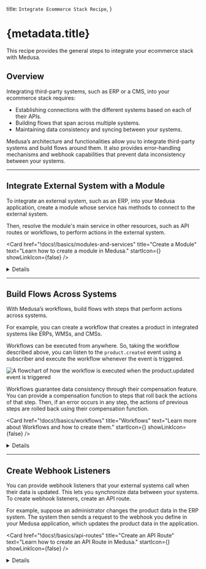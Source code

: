 
  title: `Integrate Ecommerce Stack Recipe`,
}

# {metadata.title}

This recipe provides the general steps to integrate your ecommerce stack with Medusa.

## Overview

Integrating third-party systems, such as ERP or a CMS, into your ecommerce stack requires:

- Establishing connections with the different systems based on each of their APIs.
- Building flows that span across multiple systems.
- Maintaining data consistency and syncing between your systems.

Medusa’s architecture and functionalities allow you to integrate third-party systems and build flows around them. It also provides error-handling mechanisms and webhook capabilities that prevent data inconsistency between your systems.

---

## Integrate External System with a Module

To integrate an external system, such as an ERP, into your Medusa application, create a module whose service has methods to connect to the external system.

Then, resolve the module's main service in other resources, such as API routes or workflows, to perform actions in the external system.

<Card
  href="!docs!/basics/modules-and-services"
  title="Create a Module"
  text="Learn how to create a module in Medusa."
  startIcon={<AcademicCapSolid />}
  showLinkIcon={false}
/>

<Details summaryContent="Example: Create a module integrating an ERP system">

This example showcases how to create a module that integrates to a dummy ERP system.

Start by creating the directory `src/modules/erp` for your module.

Then, create the file `src/modules/erp/service.ts` with the following content:

  ["4", "ErpModuleOptions", "The module's expected options."],
  ["9", "client_", "The client to connect to the external system."],
  ["12", "create", "Create the client using Axios. Can instead use an SDK if the external system has one."],
  ["20", "getProductData", "This method retrieves the product's data from the ERP system."],
  ["26", "createProduct", "This method creates a product in the ERP system."],
  ["32", "deleteProduct", "This method deletes the product in the ERP system."]
]
  
  ```ts title="src/modules/erp/service.ts" highlights={serviceHighlights}
  import axios, { AxiosInstance } from "axios"
  import { ProductDTO } from "@medusajs/types"

type ErpModuleOptions = {
apiKey: string
}

class ErpModuleService {
private client\_: AxiosInstance

    constructor({}, { apiKey }: ErpModuleOptions) {
      this.client_ = axios.create({
        baseURL: `https://api.erp-example.com`,
        headers: {
          Authorization: `Bearer ${apiKey}`,
        },
      })
    }

    async getProductData(id: string) {
      const { data: erpProduct } = await this.client_.get(`/product/${id}`)

      return erpProduct
    }

    async createProduct(data: ProductDTO) {
      const { data: erpProduct } = await this.client_.post(`/product`, data)

      return erpProduct
    }

    async deleteProduct(id: string) {
      await this.client_.delete(`/product/${id}`)
    }

}

export default ErpModuleService

````

This creates the module's main service. Few things to note:

- The module accepts an `apiKey` option, used to authenticate to the dummy ERP system. The module's main service accesses this option in the second parameter of the constructor.
- The module uses axios to create a client in the constructor. The client is used in the service's methods when connecting to the ERP system. If the system you're integrating has an SDK, you can initialize it in the constructor, instead.
- The `getProductData` method retrieves a product's details from the ERP system by sending a `GET` request using the client.
- The `createProduct` method creates a product in the ERP system by sending a `POST` request using the client.
- The `deleteProduct` method deletes a product in the ERP system by sending a `DELETE` request using the client.

<Note title="Tip">

You can store the product's ID in the external system using the `metadata` property of the `Product` data model in the Product Module. Alternatively, you can create a [data model](!docs!/basics/data-models) in your module to store data related to the external system.

</Note>

Then, create the module's definition file at `src/modules/erp/index.ts` with the following content:

```ts title="src/modules/erp/index.ts"
import ErpModuleService from "./service"

export default {
  service: ErpModuleService,
}
````

Finally, add the module to the `modules` object in `medusa-config.js`:

```js title="medusa-config.js" highlights={[["7", "ERP_API_KEY", "The environment variable holding the API key of the ERP system."]]}
module.exports = defineConfig({
  // ...
  modules: {
    erpModuleService: {
      resolve: "./modules/erp",
      options: {
        apiKey: process.env.ERP_API_KEY,
      },
    },
  },
})
```

</Details>


---

## Build Flows Across Systems

With Medusa’s workflows, build flows with steps that perform actions across systems.

For example, you can create a workflow that creates a product in integrated systems like ERPs, WMSs, and CMSs.

Workflows can be executed from anywhere. So, taking the workflow described above, you can listen to the `product.created` event using a subscriber and execute the workflow whenever the event is triggered.

![A flowchart of how the workflow is executed when the product.updated event is triggered](https://res.cloudinary.com/dza7lstvk/image/upload/v1709025778/Medusa%20Book/workflow-recipe-example_yfwfuy.jpg)

Workflows guarantee data consistency through their compensation feature. You can provide a compensation function to steps that roll back the actions of that step. Then, if an error occurs in any step, the actions of previous steps are rolled back using their compensation function.

<Card
  href="!docs!/basics/workflows"
  title="Workflows"
  text="Learn more about Workflows and how to create them."
  startIcon={<AcademicCapSolid />}
  showLinkIcon={false}
/>

<Details summaryContent="Example: Create products across systems with workflows">

    For example, create the following workflow in `src/workflows/create-product.ts`:

  ["18", "createInErpStep", "A step that creates a product in the ERP system."],
  ["21", "erpModuleService", "Resolve the ERP Module's main service."],
  ["24", "productModuleService", "Resolve the Product Module's main service."],
  ["28", "retrieve", "Retrieve the created product's data."],
  ["30", "createProduct", "Create the product in the ERP system."],
  [
    "34",
    "update",
    "Update the product in Medusa with the ID of the ERP product.",
  ],
  ["43", "erpId", "Pass the ERP product's ID to the compensation function."],
  ["44", "productId", "Pass the product's ID to the compensation function."],
  [
    "46",
    "",
    "Define a compensation function that rolls back changes when an error occurs.",
  ],
  [
    "53",
    "deleteProduct",
    "Undo creating the product in the ERP system by deleting it.",
  ],
  [
    "54",
    "update",
    "Update the product in Medusa to remove the ERP product's ID.",
  ],
]

    ```ts title="src/workflows/create-product.ts" highlights={workflowHighlights} collapsibleLines="1-9" expandButtonLabel="Show Imports"
    import {
      createStep,
      StepResponse,
      createWorkflow
    } from "@medusajs/workflows-sdk"
    import { IProductModuleService } from "@medusajs/types"
    import { ModuleRegistrationName } from "@medusajs/utils"
    import ErpModuleService from "../modules/erp/service"

    type WorkflowInput = {
      productId: string
    }

    type WorkflowOutput = {
      erpProduct: any
    }

    const createInErpStep = createStep(
      "create-in-erp",
      async ({ productId }: WorkflowInput, { container }) => {
      const erpModuleService: ErpModuleService = container.resolve(
        "erpModuleService"
      )
      const productModuleService: IProductModuleService = container
        .resolve(ModuleRegistrationName.PRODUCT)

      const createdProductData = await productModuleService
        .retrieveProduct(productId)

      const erpProduct = await erpModuleService.createProduct(
        createdProductData
      )

      await productModuleService.updateProducts(productId, {
        metadata: {
          erp_id: erpProduct.id
        }
      })

      return new StepResponse({
        erpProduct
      }, {
        erpId: erpProduct.id,
        productId
      })
    }, async ({ erpId, productId }, { container}) => {
      const erpModuleService: ErpModuleService = container.resolve(
        "erpModuleService"
      )
      const productModuleService: IProductModuleService = container
        .resolve(ModuleRegistrationName.PRODUCT)

      await erpModuleService.deleteProduct(erpId)
      await productModuleService.updateProducts(productId, {
        metadata: {}
      })
    })

    const createProductWorkflow = createWorkflow<
      WorkflowInput, WorkflowOutput
    >("create-product-in-systems", function (input) {
      const erpData = createInErpStep(input)

      return erpData
    })

    export default createProductWorkflow
    ```

    This workflow has one step that:

    - Retrieves the product's data using the Product Module's main service.
    - Create the product in the ERP system using the ERP Module's main service.
    - Updates the product in Medusa by setting the ID of the ERP product in the product's `metadata` property.

    The step also has a compensation function that rolls back changes when an error occurs. It deletes the product in the ERP system and removes the ID of the ERP product in the Medusa product.

    Then, create the subscriber at `src/subscribers/create-product.ts`:

    ```ts title="src/subscribers/create-product.ts"
    import type {
      SubscriberConfig,
      SubscriberArgs,
    } from "@medusajs/medusa"
    import createProductWorkflow from "../workflows/create-product"

    export default async function handleProductUpdate({
      data, container
    }: SubscriberArgs<{id: string}>) {
      createProductWorkflow(container)
        .run({
          input: {
            productId: "data" in data ? data.data.id : data.id
          }
        })
        .then(() => {
          console.log("Created product across systems.")
        })
    }

    export const config: SubscriberConfig = {
      event: "product.created",
    }
    ```

    The subscriber executes the workflow whenever the `product.created` event is triggered, passing it the ID of the created product.

</Details>

---

## Create Webhook Listeners

You can provide webhook listeners that your external systems call when their data is updated. This lets you synchronize data between your systems. To create webhook listeners, create an API route.

For example, suppose an administrator changes the product data in the ERP system. The system then sends a request to the webhook you define in your Medusa application, which updates the product data in the application.

<Card
  href="!docs!/basics/api-routes"
  title="Create an API Route"
  text="Learn how to create an API Route in Medusa."
  startIcon={<AcademicCapSolid />}
  showLinkIcon={false}
/>

<Details summaryContent="Example: Create a webhook listener for ERP changes">

    For example, create the file `src/api/webhooks/erp/update/route.ts` with the following content:

    ```ts title="src/api/webhooks/erp/update/route.ts" collapsibleLines="1-12" expandButtonLabel="Show Imports"
    import {
      MedusaRequest,
      MedusaResponse,
    } from "@medusajs/medusa"
    import {
      IProductModuleService,
      UpdateProductDTO
    } from "@medusajs/types"
    import {
      ModuleRegistrationName
    } from "@medusajs/modules-sdk"

    type WebhookReq = {
      id: string
      updatedData: UpdateProductDTO
    }

    export async function POST(
      req: MedusaRequest<WebhookReq>,
      res: MedusaResponse
    ) {
      const { id, updatedData} = req.body

      const productService: IProductModuleService = req.scope
        .resolve(
          ModuleRegistrationName.PRODUCT
        )

      await productService.updateProducts(id, updatedData)

      res.status(200)
    }
    ```

    This creates a webhook listener for an ERP system. It receives the ID of a product and its updated data, assuming that’s how your ERP system sends the data.

    Then, create the file `src/api/middlewares.ts` with the following content:

    ```ts title="src/api/middlewares.ts"
    import { MiddlewaresConfig } from "@medusajs/medusa"
    import { raw } from "body-parser"

    export const config: MiddlewaresConfig = {
      routes: [
        {
          method: ["POST", "PUT"],
          matcher: "/webhooks/*",
          bodyParser: false,
          middlewares: [raw({ type: "application/json" })],
        },
      ],
    }
    ```

    This replaces the default JSON middleware with the raw middleware, which is useful for webhook routes.

</Details>
